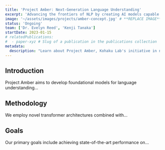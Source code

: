 ```yaml
---
title: 'Project Amber: Next-Generation Language Understanding'
excerpt: 'Advancing the frontiers of NLP by creating AI models capable of nuanced, context-aware language comprehension.'
image: '~/assets/images/projects/amber-concept.jpg' # **REPLACE IMAGE**
status: 'Ongoing'
team: ['Dr. Evelyn Reed', 'Kenji Tanaka']
startDate: 2023-01-15
# relatedPublications:
#  - paper-xyz # Slug of a publication in the publications collection
metadata:
  description: "Learn about Project Amber, Kohaku Lab's initiative in next-generation natural language processing."
---
```


## Introduction

Project Amber aims to develop foundational models for language understanding...

## Methodology

We employ novel transformer architectures combined with...

## Goals

Our primary goals include achieving state-of-the-art performance on...
